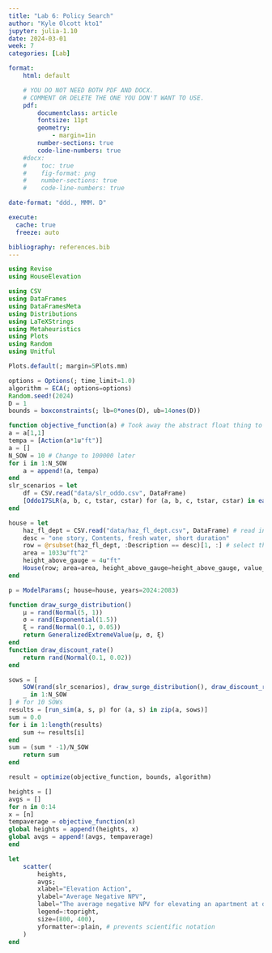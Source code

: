 ```yaml
---
title: "Lab 6: Policy Search"
author: "Kyle Olcott kto1"
jupyter: julia-1.10
date: 2024-03-01
week: 7
categories: [Lab]

format: 
    html: default

    # YOU DO NOT NEED BOTH PDF AND DOCX.
    # COMMENT OR DELETE THE ONE YOU DON'T WANT TO USE.
    pdf:
        documentclass: article
        fontsize: 11pt
        geometry:
            - margin=1in  
        number-sections: true
        code-line-numbers: true
    #docx: 
    #    toc: true
    #    fig-format: png
    #    number-sections: true
    #    code-line-numbers: true

date-format: "ddd., MMM. D"

execute: 
  cache: true
  freeze: auto

bibliography: references.bib
---
```


```julia
using Revise
using HouseElevation

using CSV
using DataFrames
using DataFramesMeta
using Distributions
using LaTeXStrings
using Metaheuristics
using Plots
using Random
using Unitful

Plots.default(; margin=5Plots.mm)
```

```julia
options = Options(; time_limit=1.0)
algorithm = ECA(; options=options)
Random.seed!(2024)
D = 1
bounds = boxconstraints(; lb=0*ones(D), ub=14ones(D))
```

```julia
function objective_function(a) # Took away the abstract float thing to make the constraints work as they are vectors
a = a[1,1]
tempa = [Action(a*1u"ft")]
a = []
N_SOW = 10 # Change to 100000 later
for i in 1:N_SOW 
    a = append!(a, tempa)
end
slr_scenarios = let
    df = CSV.read("data/slr_oddo.csv", DataFrame)
    [Oddo17SLR(a, b, c, tstar, cstar) for (a, b, c, tstar, cstar) in eachrow(df)]
end

house = let
    haz_fl_dept = CSV.read("data/haz_fl_dept.csv", DataFrame) # read in the file
    desc = "one story, Contents, fresh water, short duration"
    row = @rsubset(haz_fl_dept, :Description == desc)[1, :] # select the row I want
    area = 1033u"ft^2"
    height_above_gauge = 4u"ft"
    House(row; area=area, height_above_gauge=height_above_gauge, value_usd=316_298)
end

p = ModelParams(; house=house, years=2024:2083)

function draw_surge_distribution()
    μ = rand(Normal(5, 1))
    σ = rand(Exponential(1.5))
    ξ = rand(Normal(0.1, 0.05))
    return GeneralizedExtremeValue(μ, σ, ξ)
end
function draw_discount_rate()
    return rand(Normal(0.1, 0.02))
end

sows = [
    SOW(rand(slr_scenarios), draw_surge_distribution(), draw_discount_rate()) for
    _ in 1:N_SOW
] # for 10 SOWs
results = [run_sim(a, s, p) for (a, s) in zip(a, sows)]
sum = 0.0    
for i in 1:length(results)
    sum += results[i]
end
sum = (sum * -1)/N_SOW
    return sum
end
```

```julia
result = optimize(objective_function, bounds, algorithm)
```

```julia
heights = []
avgs = []
for n in 0:14
x = [n]
tempaverage = objective_function(x)
global heights = append!(heights, x)
global avgs = append!(avgs, tempaverage)
end

let
    scatter(
        heights,
        avgs;
        xlabel="Elevation Action",
        ylabel="Average Negative NPV",
        label="The average negative NPV for elevating an apartment at different elevations under 100,000 different SOW's",
        legend=:topright,
        size=(800, 400),
        yformatter=:plain, # prevents scientific notation
    )
end
```
